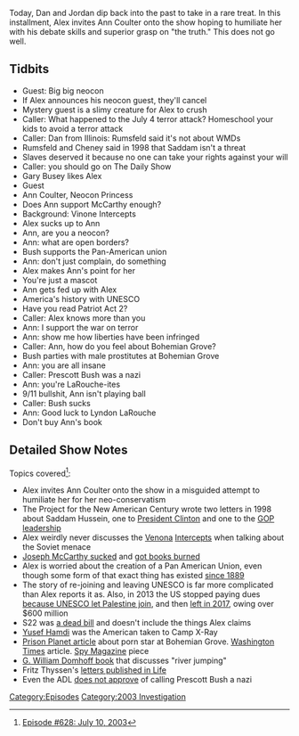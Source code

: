 {{DEFAULTSORT:
    #_EPISODE_0628:July 10, 2003
}}{{Episode
    | title           = July 10, 2003
    | caption         = [https://knowledgefight.libsyn.com/628-july-10-2003 Listen to this episode on Libsyn]
    | episodeNumber   = 628
    | length          = 01:34:42
    | airDate         = December 17, 2021
    | coverageDate    = July 10, 2003
    | episodeType     = [[:Category:2003 Investigation|2003 Investigation]]
    | appearance      = [[Donald Rumsfeld]], [[Dick Cheney]], [[Gary Busey]], [[Ann Coulter]], [[Prescott Bush]], [[Lyndon LaRouche]]
    | previousEpisode = [[627: Reset Wars: Episode 2]]
    | nextEpisode     = [[629: Black Goo and Space Covid]]
}}

{{Stub}}

Today, Dan and Jordan dip back into the past to take in a rare treat.  In this installment, Alex invites Ann Coulter onto the show hoping to humiliate her with his debate skills and superior grasp on "the truth."  This does not go well.

==Tidbits==

*Guest: Big big neocon
*If Alex announces his neocon guest, they'll cancel
*Mystery guest is a slimy creature for Alex to crush
*Caller: What happened to the July 4 terror attack? Homeschool your kids to avoid a terror attack
*Caller: Dan from Illinois: Rumsfeld said it's not about WMDs
*Rumsfeld and Cheney said in 1998 that Saddam isn't a threat
*Slaves deserved it because no one can take your rights against your will
*Caller: you should go on The Daily Show
*Gary Busey likes Alex
*Guest
*Ann Coulter, Neocon Princess
*Does Ann support McCarthy enough?
*Background: Vinone Intercepts
*Alex sucks up to Ann
*Ann, are you a neocon?
*Ann: what are open borders?
*Bush supports the Pan-American union
*Ann: don't just complain, do something
*Alex makes Ann's point for her
*You're just a mascot
*Ann gets fed up with Alex
*America's history with UNESCO
*Have you read Patriot Act 2?
*Caller: Alex knows more than you
*Ann: I support the war on terror
*Ann: show me how liberties have been infringed
*Caller: Ann, how do you feel about Bohemian Grove?
*Bush parties with male prostitutes at Bohemian Grove
*Ann: you are all insane
*Caller: Prescott Bush was a nazi
*Ann: you're LaRouche-ites
*9/11 bullshit, Ann isn't playing ball
*Caller: Bush sucks
*Ann: Good luck to Lyndon LaRouche
*Don't buy Ann's book

==Detailed Show Notes==

Topics covered<ref>[https://knowledgefight.com/research/2021/12/16/episode-628-july-10-2003 Episode #628: July 10, 2003]</ref>:

*Alex invites Ann Coulter onto the show in a misguided attempt to humiliate her for her neo-conservatism
*The Project for the New American Century wrote two letters in 1998 about Saddam Hussein, one to [https://web.archive.org/web/20040207055019/http://www.newamericancentury.org/iraqclintonletter.htm President Clinton] and one to the [https://web.archive.org/web/20040221062453/http://www.newamericancentury.org/iraqletter1998.htm GOP leadership]
*Alex weirdly never discusses the [https://www.nsa.gov/portals/75/documents/about/cryptologic-heritage/historical-figures-publications/publications/coldwar/venona_story.pdf Venona] [https://www.nsa.gov/Helpful-Links/NSA-FOIA/Declassification-Transparency-Initiatives/Historical-Releases/Venona/ Intercepts] when talking about the Soviet menace
*[https://web.archive.org/web/20060301083602/https://www.senate.gov/artandhistory/history/common/generic/McCarthy_Transcripts.htm Joseph McCarthy sucked] and [https://web.archive.org/web/20060615173752/http://eisenhowermemorial.org/stories/Ike-Milton-McCarthy.htm got books burned]
*Alex is worried about the creation of a Pan American Union, even though some form of that exact thing has existed [https://www.oas.org/en/about/our_history.asp since 1889]
*The story of re-joining and leaving UNESCO is far more complicated than Alex reports it as. Also, in 2013 the US stopped paying dues [https://news.un.org/en/story/2011/10/393562-unesco-votes-admit-palestine-full-member because UNESCO let Palestine join], and then [https://www.washingtonpost.com/news/post-nation/wp/2017/10/12/u-s-withdraws-from-unesco-the-u-n-s-cultural-organization-citing-anti-israel-bias/ left in 2017], owing over $600 million
*S22 was [https://www.congress.gov/bill/108th-congress/senate-bill/22/text a dead bill] and doesn't include the things Alex claims
*[https://www.supremecourt.gov/opinions/03pdf/03-6696.pdf Yusef Hamdi] was the American taken to Camp X-Ray
*[https://web.archive.org/web/20050608081331/http://www.prisonplanet.com/articles/july2004/220704gaypornstar.htm Prison Planet article] about porn star at Bohemian Grove. [http://www.voxfux.com/features/bush_child_sex_coverup/WashingtonTimes.htm Washington Times] article. [https://whorulesamerica.ucsc.edu/power/bohemian_grove_spy.html Spy Magazine] piece
*[https://www.cia.gov/library/abbottabad-compound/FC/FC8AEB056C2C32F10AFC327BA91F4A45_The_Bohemian_Grove_and_Other_Retreats.rtf.pdf G. William Domhoff book] that discusses "river jumping"
*Fritz Thyssen's [http://www.fpp.co.uk/docs/Irving/RadDi/2010/images/Thyssen_lo.pdf letters published in Life]
*Even the ADL [https://www.adl.org/news/article/prescott-bushs-alleged-nazi-ties does not approve] of calling Prescott Bush a nazi

[[Category:Episodes]]
[[Category:2003 Investigation]]
